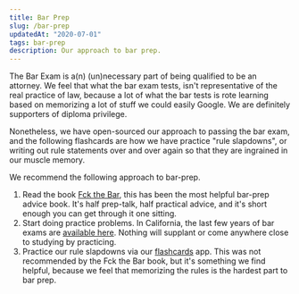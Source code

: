```yaml
---
title: Bar Prep
slug: /bar-prep
updatedAt: "2020-07-01"
tags: bar-prep
description: Our approach to bar prep.
---
```


The Bar Exam is a(n) (un)necessary part of being qualified to be an attorney.
We feel that what the bar exam tests, isn't representative of the real
practice of law, because a lot of what the bar tests is rote learning based
on memorizing a lot of stuff we could easily Google. We are definitely
supporters of diploma privilege.

Nonetheless, we have open-sourced our approach to passing the bar exam, and
the following flashcards are how we have practice "rule slapdowns", or writing
out rule statements over and over again so that they are ingrained in our
muscle memory.

We recommend the following approach to bar-prep.

1. Read the book [Fck the Bar](https://www.fckthebar.com), this has been the
  most helpful bar-prep advice book. It's half prep-talk, half practical
  advice, and it's short enough you can get through it one sitting.
2. Start doing practice problems. In California, the last few years of bar
  exams are [available
  here](http://www.calbar.ca.gov/Admissions/Examinations/California-Bar-Examination/Past-Exams).
  Nothing will supplant or come anywhere close to studying by practicing.
3. Practice our rule slapdowns via our [flashcards](/bar-prep/flashcards)
  app. This was not recommended by the Fck the Bar book, but it's something we
  find helpful, because we feel that memorizing the rules is the hardest part
  to bar prep.
